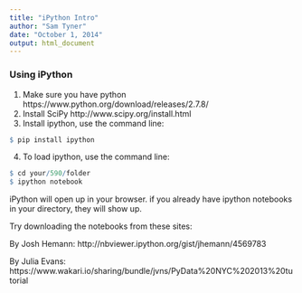 ```yaml
---
title: "iPython Intro"
author: "Sam Tyner"
date: "October 1, 2014"
output: html_document
---
```


### Using iPython


 1. Make sure you have python https://www.python.org/download/releases/2.7.8/
 2. Install SciPy http://www.scipy.org/install.html
 3. Install ipython, use the command line:
```r
$ pip install ipython
```
 4. To load ipython, use the command line:
```r
$ cd your/590/folder
$ ipython notebook
```

iPython will open up in your browser. if you already have ipython notebooks in your directory, they will show up. 

Try downloading the notebooks from these sites:

By Josh Hemann: http://nbviewer.ipython.org/gist/jhemann/4569783

By Julia Evans: https://www.wakari.io/sharing/bundle/jvns/PyData%20NYC%202013%20tutorial

